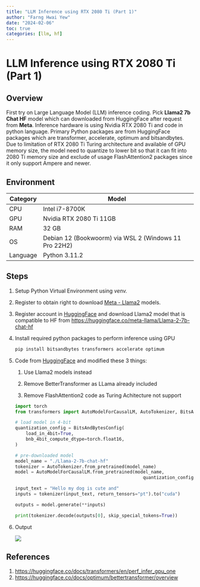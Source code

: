 ```yaml
---
title: "LLM Inference using RTX 2080 Ti (Part 1)"
author: "Farng Hwai Yew"
date: "2024-02-06"
toc: true
categories: [llm, hf]
---
```


# LLM Inference using RTX 2080 Ti (Part 1)

## Overview

First try on Large Language Model (LLM) inference coding. Pick **Llama2 7b Chat HF** model which can downloaded from HuggingFace after request from **Meta**. Inference hardware is using Nvidia RTX 2080 Ti and code in python language. Primary Python packages are from HuggingFace packages which are transformer, accelerate, optimum and bitsandbytes. Due to limitation of RTX 2080 Ti Turing architecture and available of GPU memory size, the model need to quantize to lower bit so that it can fit into 2080 Ti memory size and exclude of usage FlashAttention2 packages since it only support Ampere and newer.

## Environment

| Category | Model                                                 |
|----------|-------------------------------------------------------|
| CPU      | Intel i7-8700K                                        |
| GPU      | Nvidia RTX 2080 Ti 11GB                               |
| RAM      | 32 GB                                                 |
| OS       | Debian 12 (Bookwoorm) via WSL 2 (Windows 11 Pro 22H2) |
| Language | Python 3.11.2                                         |

## Steps

1.  Setup Python Virtual Environment using *venv.*

2.  Register to obtain right to download [Meta - Llama2](https://llama.meta.com/) models.

3.  Register account in [HuggingFace](https://huggingface.co/) and download Llama2 model that is compatible to HF from <https://huggingface.co/meta-llama/Llama-2-7b-chat-hf>

4.  Install required python packages to perform inference using GPU

    ``` python
    pip install bitsandbytes transformers accelerate optimum
    ```

5.  Code from [HuggingFace](https://huggingface.co/docs/transformers/perf_infer_gpu_on) and modified these 3 things:

    1.  Use Llama2 models instead

    2.  Remove BetterTransformer as LLama already included

    3.  Remove FlashAttention2 code as Turing Achitecture not support

    ``` python
    import torch
    from transformers import AutoModelForCausalLM, AutoTokenizer, BitsAndBytesConfig

    # load model in 4-bit
    quantization_config = BitsAndBytesConfig(
        load_in_4bit=True,
        bnb_4bit_compute_dtype=torch.float16,
    )

    # pre-downloaded model
    model_name = "./Llama-2-7b-chat-hf"
    tokenizer = AutoTokenizer.from_pretrained(model_name)
    model = AutoModelForCausalLM.from_pretrained(model_name, 
                                                    quantization_config=quantization_config)

    input_text = "Hello my dog is cute and"
    inputs = tokenizer(input_text, return_tensors="pt").to("cuda")

    outputs = model.generate(**inputs)

    print(tokenizer.decode(outputs[0], skip_special_tokens=True))
    ```

6.  Output

    ![](images/output.png)

## References

1.  <https://huggingface.co/docs/transformers/en/perf_infer_gpu_one>
2.  <https://huggingface.co/docs/optimum/bettertransformer/overview>